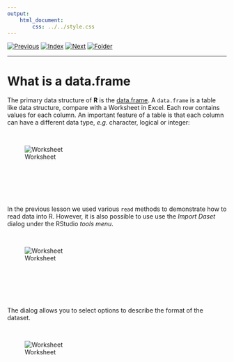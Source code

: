 ```yaml
---
output:
    html_document:
        css: ../../style.css
---
```


[![Previous](../../img/previous.png)](../lesson2/lesson2_1.html)
[![Index](../../img/home.png)](../../index.html)
[![Next](../../img/next.png)](lesson3_2.html)
[![Folder](../../img/folder.png)](./)

---

# What is a data.frame

The primary data structure of **R** is the
[data.frame](https://stat.ethz.ch/R-manual/R-patched/library/base/html/data.frame.html). A
`data.frame` is a table like data structure, compare with a Worksheet
in Excel. Each row contains values for each column. An important
feature of a table is that each column can have a different data type,
*e.g.* character, logical or integer:

\

![Worksheet](worksheet.png)

\
---
\

In the previous lesson we used various `read` methods to demonstrate
how to read data into R. However, it is also possible to use use the
*Import Daset* dialog under the RStudio *tools menu*.

\

![Worksheet](import-dataset-menu.png)

\
---
\

The dialog allows you to select options to describe the format of the
dataset.

\

![Worksheet](import-dataset.png)
